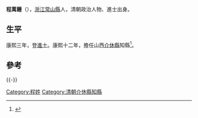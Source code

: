 {{Otheruses|other=名为程萬鍾的其他人物|程萬鍾}}

'''程萬鍾'''（{{bd|？||？||catIdx=C程}}），[[浙江|浙江]][[常山縣|常山縣]]人，清朝政治人物、進士出身。

== 生平 ==
康熙三年，登[[進士|進士]]。康熙十二年，擔任山西[[介休縣|介休縣]]知縣<ref>{{cite book|author1=政协介休市文史资料委员会|editor=政协介休市文史资料委员会|title=体文史资料 第5辑 清·嘉庆版介体县志专辑 上|date=1994年9月|publisher=政协介休市文史资料委员会|pages=151|accessdate=2016-05-27}}</ref>。

==參考==
{{reflist}}
{{-}}
{{start box}}
{{s-off}}
{{Succession box|[[李鍾盛|李鍾盛]]|[[趙端|趙端]]|[[清朝|清朝]][[山西省|山西省]][[介休縣|介休縣]][[知縣|知縣]]|<small>康熙十二年（1673年）-康熙十五年（1676年）</small>}}
{{end box}}

{{康熙三年甲辰科殿試金榜}}

{{Authority control}}

{{DEFAULTSORT:}}
[[Category:程姓|Category:程姓]]
[[Category:清朝介休縣知縣|Category:清朝介休縣知縣]]


{{清朝人物小作品}}